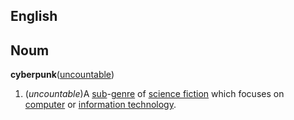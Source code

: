 ==English==
==Noum==
'''cyberpunk'''([[uncountable]])
#(''uncountable'')A [[sub]]-[[genre]] of [[science fiction]] which focuses on [[computer]] or [[information technology]].
